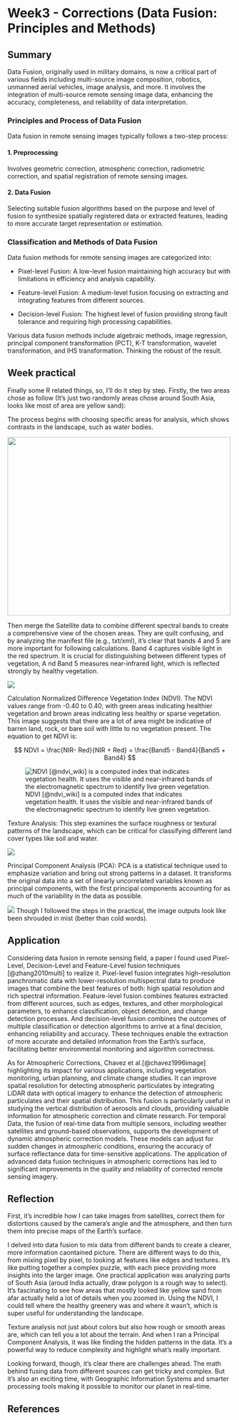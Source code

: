# Week3 - Corrections (Data Fusion: Principles and Methods) {.unnumbered}

## Summary

Data Fusion, originally used in military domains, is now a critical part of various fields including multi-source image composition, robotics, unmanned aerial vehicles, image analysis, and more. It involves the integration of multi-source remote sensing image data, enhancing the accuracy, completeness, and reliability of data interpretation.

### Principles and Process of Data Fusion

Data fusion in remote sensing images typically follows a two-step process:

#### 1. Preprocessing

Involves geometric correction, atmospheric correction, radiometric correction, and spatial registration of remote sensing images.

#### 2. Data Fusion

Selecting suitable fusion algorithms based on the purpose and level of fusion to synthesize spatially registered data or extracted features, leading to more accurate target representation or estimation.

### Classification and Methods of Data Fusion

Data fusion methods for remote sensing images are categorized into:

-   Pixel-level Fusion: A low-level fusion maintaining high accuracy but with limitations in efficiency and analysis capability.

-   Feature-level Fusion: A medium-level fusion focusing on extracting and integrating features from different sources.

-   Decision-level Fusion: The highest level of fusion providing strong fault tolerance and requiring high processing capabilities.

Various data fusion methods include algebraic methods, image regression, principal component transformation (PCT), K-T transformation, wavelet transformation, and IHS transformation. Thinking the robust of the result.

## Week practical
Finally some R related things, so, I'll do it step by step.
Firstly, the two areas chose as follow (It's just two randomly areas chose around South Asia, looks like most of area are yellow sand):

The process begins with choosing specific areas for analysis, which shows contrasts in the landscape, such as water bodies.

![](asset/screenshot/week003/selected_texture_org.png){width="500" height="400"}

Then merge the Satellite data to combine different spectral bands to create a comprehensive view of the chosen areas. They are quilt confusing, and by analyzing the manifest file (e.g., txt/xml), it's clear that bands 4 and 5 are more important for following calculations. Band 4 captures visible light in the red spectrum. It is crucial for distinguishing between different types of vegetation, A    nd Band 5 measures near-infrared light, which is reflected strongly by healthy vegetation. 

![](asset/image/week03/merged_plot.png)

Calculation Normalized Difference Vegetation Index (NDVI). The NDVI values range from -0.40 to 0.40, with green areas indicating healthier vegetation and brown areas indicating less healthy or sparse vegetation. This image suggests that there are a lot of area might be indicative of barren land, rock, or bare soil with little to no vegetation present. The equation to get NDVI is:

$$ NDVI = \frac{NIR- Red}{NIR + Red} = \frac{Band5 - Band4}{Band5 + Band4} $$

![NDVI [@ndvi_wiki] is a computed index that indicates vegetation health. It uses the visible and near-infrared bands of the electromagnetic spectrum to identify live green vegetation.](asset/image/week03/merged_NDVI.png)

Texture Analysis: This step examines the surface roughness or textural patterns of the landscape, which can be critical for classifying different land cover types like soil and water.

![](asset/image/week03/clip_texture.png)

Principal Component Analysis (PCA): PCA is a statistical technique used to emphasize variation and bring out strong patterns in a dataset. It transforms the original data into a set of linearly uncorrelated variables known as principal components, with the first principal components accounting for as much of the variability in the data as possible.

![](asset/image/week03/clip_PCA.png)
Though I followed the steps in the practical, the image outputs look like been shrouded in mist (better than cold words).

## Application

Considering data fusion in remote sensing field, a paper I found used Pixel-Level, Decision-Level and Feature-Level fusion techniques [@zhang2010multi] to realize it. Pixel-level fusion integrates high-resolution panchromatic data with lower-resolution multispectral data to produce images that combine the best features of both: high spatial resolution and rich spectral information. Feature-level fusion combines features extracted from different sources, such as edges, textures, and other morphological parameters, to enhance classification, object detection, and change detection processes. And decision-level fusion combines the outcomes of multiple classification or detection algorithms to arrive at a final decision, enhancing reliability and accuracy. These techniques enable the extraction of more accurate and detailed information from the Earth's surface, facilitating better environmental monitoring and algorithm correctness.

As for Atmospheric Corrections, Chavez et al.[@chavez1996image] highlighting its impact for various applications, including vegetation monitoring, urban planning, and climate change studies. It can improve spatial resolution for detecting atmospheric particulates by integrating LiDAR data with optical imagery to enhance the detection of atmospheric particulates and their spatial distribution. This fusion is particularly useful in studying the vertical distribution of aerosols and clouds, providing valuable information for atmospheric correction and climate research. For temporal Data, the fusion of real-time data from multiple sensors, including weather satellites and ground-based observations, supports the development of dynamic atmospheric correction models. These models can adjust for sudden changes in atmospheric conditions, ensuring the accuracy of surface reflectance data for time-sensitive applications. The application of advanced data fusion techniques in atmospheric corrections has led to significant improvements in the quality and reliability of corrected remote sensing imagery. 

## Reflection

First, it's incredible how I can take images from satellites, correct them for distortions caused by the camera's angle and the atmosphere, and then turn them into precise maps of the Earth's surface.

I delved into data fusion to mix data from different bands to create a clearer, more information caontained picture. There are different ways to do this, from mixing pixel by pixel, to looking at features like edges and textures. It's like putting together a complex puzzle, with each piece providing more insights into the larger image.
One practical application was analyzing parts of South Asia (aroud India actually, draw polygon is a rough way to select). It's fascinating to see how areas that mostly looked like yellow sand from afar actually held a lot of details when you zoomed in. Using the NDVI, I could tell where the healthy greenery was and where it wasn't, which is super useful for understanding the landscape.

Texture analysis not just about colors but also how rough or smooth areas are, which can tell you a lot about the terrain. And when I ran a Principal Component Analysis, it was like finding the hidden patterns in the data. It's a powerful way to reduce complexity and highlight what's really important.

Looking forward, though, it's clear there are challenges ahead. The math behind fusing data from different sources can get tricky and complex. But it's also an exciting time, with Geographic Information Systems and smarter processing tools making it possible to monitor our planet in real-time.

## **References**
